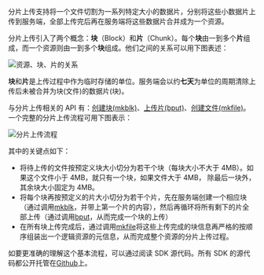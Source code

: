 分片上传支持将一个文件切割为一系列特定大小的数据片，分别将这些小数据片上传到服务端，全部上传完后再在服务端将这些数据片合并成为一个资源。

分片上传引入了两个概念：**块**（Block）和**片**（Chunk）。每个**块**由一到多个**片**组成，而一个资源则由一到多个**块**组成。他们之间的关系可以用下图表述：

![资源、块、片的关系](https://dn-odum9helk.qbox.me/FvdTJGHBPkJfTc-T5o2kNXcQUCGo)

**块**和**片**是上传过程中作为临时存储的单位。服务端会以约**七天**为单位的周期清除上传后未被合并为块(文件)的数据片(块)。

与分片上传相关的 API 有：[创建块(mkblk)](/kodo/api/1286/mkblk)、[上传片(bput)](/kodo/api/1251/bput)、[创建文件(mkfile)](/kodo/api/1287/mkfile)。一个完整的分片上传流程可用下图表示：

![分片上传流程](https://dn-odum9helk.qbox.me/FgC5dUBuKuuU6_ES5U-NtphznCYf)

其中的关键点如下：

- 将待上传的文件按预定义块大小切分为若干个块（每块大小不大于 4MB）。如果这个文件小于 4MB，就只有一个块，如果文件大于 4MB， 除最后一块外，其余块大小固定为 4MB。  
- 将每个块再按预定义的片大小切分为若干个片，先在服务端创建一个相应块（通过调用[mkblk](/kodo/api/1286/mkblk)，并带上第一个片的内容），然后再循环将所有剩下的片全部上传（通过调用[bput](/kodo/api/1251/bput)，从而完成一个块的上传） 
- 在所有块上传完成后，通过调用[mkfile](/kodo/api/1287/mkfile)将这些上传完成的块信息再严格的按顺序组装出一个逻辑资源的元信息，从而完成整个资源的分片上传过程。  

如要更准确的理解这个基本流程，可以通过阅读 SDK 源代码。所有 SDK 的源代码都公开托管在[Github](http://github.com/qiniu)上。